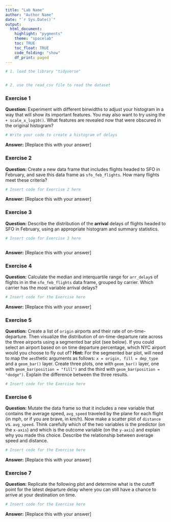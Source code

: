 ---
title: "Lab Name"
author: "Author Name"
date: "`r Sys.Date()`"
output: 
  html_document:
    highlight: "pygments"
    theme: "spacelab"
    toc: TRUE
    toc_float: TRUE
    code_folding: "show"
    df_print: paged
---

```{r setup, message=FALSE}
# 1. load the library "tidyverse"


# 2. use the read_csv file to read the dataset


```

### Exercise 1

**Question:**  Experiment with different binwidths to adjust your histogram in a way that will show its important features. You may also want to try using the `+ scale_x_log10()`. What features are revealed now that were obscured in the original histogram?

```{r ex1-histogram-of-delays}
# Write your code to create a histogram of delays

```

**Answer:** [Replace this with your answer]




### Exercise 2

**Question:**  Create a new data frame that includes flights headed to SFO in February, and save this data frame as `sfo_feb_flights`.
How many flights meet these criteria?


```{r ex2-create-sfo_feb_flights}
# Insert code for Exercise 2 here


```

**Answer:** [Replace this with your answer]




### Exercise 3

**Question:** Describe the distribution of the **arrival** delays of flights headed to SFO in February, using an appropriate histogram and summary statistics.

```{r ex3-arrival-delay}
# Insert code for Exercise 3 here



```

**Answer:** [Replace this with your answer]




### Exercise 4

**Question:** Calculate the median and interquartile range for `arr_delay`s of flights in in the `sfo_feb_flights` data frame, grouped by carrier. Which carrier has the most variable arrival delays?

```{r ex4-ad-by-carrier}
# Insert code for the Exercise here


```


**Answer:** [Replace this with your answer]





### Exercise 5

**Question:** Create a list of `origin` airports and their rate of on-time-departure. Then visualize the distribution of  on-time-departure rate across the three airports using a segmented bar plot (see below). If you could select an airport based on on time departure percentage, which NYC airport would you choose to fly out of?
**Hint:** For the segmented bar plot, will need to map the `aes`thetic arguments as follows: `x = origin, fill = dep_type` and a `geom_bar()` layer. Create three plots, one with `geom_bar()` layer, one with `geom_bar(position = "fill")` and the third with `geom_bar(position = "dodge")`. Explain the difference between the three results.


```{r ex5-on_time_dep_rate}
# Insert code for the Exercise here


```



### Exercise 6

**Question:** Mutate the data frame so that it includes a new variable that contains the average speed, `avg_speed` traveled by the plane for each flight (in mph, or if you are brave, in km/h). Now make a scatter plot of `distance` vs. `avg_speed`. 
    Think carefully which of the two variables is the predictor (on the `x-axis`) and which is the outcome variable (on the `y-axis`) and explain why you made this choice. Describe the relationship between average speed and distance.

```{r ex6-avg-speed-distance}
# Insert code for the Exercise here


```

**Answer:** [Replace this with your answer]


### Exercise 7

**Question:** Replicate the following plot and determine what is the cutoff point for the latest departure delay where you can still have a chance to arrive at your destination on time. 

```{r ex7-plot-to-replicate}
# Insert code for the Exercise here


```

**Answer:** [Replace this with your answer]

